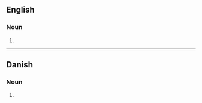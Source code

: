 {{also|façades}}

==English==

===Noun===
{{head|en|noun plural form}}

# {{plural of|facade|lang=en}}

----

==Danish==

===Noun===
{{head|da|noun form|g=c}}

# {{genitive singular indefinite of|facade|lang=da}}